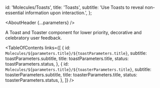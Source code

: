 


  id: 'Molecules/Toasts',
  title: 'Toasts',
  subtitle: 'Use Toasts to reveal non-essential information upon interaction.',
};

<Meta title="Molecules/Toasts/About" />

<AboutHeader {...parameters} />

A Toast and Toaster component for lower priority, decorative and celebratory user feedback.

<TableOfContents
  links={[
    {
      id: `Molecules/${parameters.title}/${toastParameters.title}`,
      subtitle: toastParameters.subtitle,
      title: toastParameters.title,
      status: toastParameters.status,
    },
    {
      id: `Molecules/${parameters.title}/${toasterParameters.title}`,
      subtitle: toasterParameters.subtitle,
      title: toasterParameters.title,
      status: toasterParameters.status,
    },
  ]}
/>
